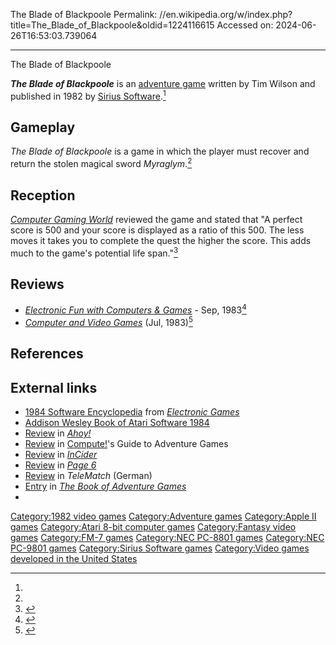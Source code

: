 The Blade of Blackpoole
Permalink: //en.wikipedia.org/w/index.php?title=The_Blade_of_Blackpoole&oldid=1224116615
Accessed on: 2024-06-26T16:53:03.739064



------
The Blade of Blackpoole
{{Short description|1982 video game}}
{{Infobox video game
| collapsible = 
| state = 
| italic title = 
| title = The Blade of Blackpoole
| image = The Blade of Blackpoole cover.jpg
| alt = 
| caption = 
| developer = 
| writer = Tim Wilson
| publisher = [[Sirius Software]]
| series = 
| engine = 
| platforms = [[Apple II]], [[Atari 8-bit computers|Atari 8-bit]], [[Commodore 64]], [[FM-7]], [[NEC PC-8801|PC-88]], [[NEC PC-9801|PC-98]]
| released = 1982
| genre = [[Adventure game]]
| modes = 
}}

'''''The Blade of Blackpoole''''' is an [[adventure game]] written by Tim Wilson and published in 1982 by [[Sirius Software]].<ref name=giantlist/>

==Gameplay==
''The Blade of Blackpoole'' is a game in which the player must recover and return the stolen magical sword ''Myraglym''.<ref name="CGW10"/>

==Reception==
''[[Computer Gaming World]]'' reviewed the game and stated that "A perfect score is 500 and your score is displayed as a ratio of this 500. The less moves it takes you to complete the quest the higher the score. This adds much to the game's potential life span."<ref name="CGW10">{{cite magazine |title=Micro-Reviews |magazine=Computer Gaming World |date=May–Jun 1983 |volume=1 |issue=10 |pages=41, 44}}</ref>

==Reviews==
*''[[Electronic Fun with Computers & Games]]'' - Sep, 1983<ref>{{Cite web|url=https://archive.org/details/Electronic_Fun_with_Computer_Games_Vol_01_No_11_1983-09_Fun_Games_Publishing_US/page/n55/mode/2up|title = Electronic Fun with Computer & Games - Vol 01 No 11 (1983-09)(Fun & Games Publishing)(US)|date = September 1983}}</ref>
*''[[Computer and Video Games]]'' (Jul, 1983)<ref>{{cite web | url=https://archive.org/details/cvg-magazine-021/page/n137/mode/2up | title=CVG Magazine Issue 021 | date=July 1983 }}</ref>

==References==
{{Reflist|refs=
<ref name=giantlist>{{cite web|title=The Giant List of Classic Game Programmers |url=https://dadgum.com/giantlist/ |last1=Hague |first1=James}}</ref>
}}

==External links==
*[https://archive.org/stream/RetroGameMagazineOneShots/1984%20Software%20Encyclopedia%20%281983%29%20Over%20900%20Descriptions%20and%20Ratings#page/n7/mode/2up 1984 Software Encyclopedia] from ''[[Electronic Games]]''
*[https://archive.org/details/addison-wesley-book-of-atari-software-1984/page/n33/mode/2up Addison Wesley Book of Atari Software 1984]
*[https://archive.org/details/ahoy-magazine-01/page/n55/mode/2up Review] in ''[[Ahoy!]]''
*[https://archive.org/stream/Compute_s_Guide_to_Adventure_Games/Compute_s_Guide_to_Adventure_Games#page/n81/mode/2up Review] in [[Compute!]]'s Guide to Adventure Games
*[https://archive.org/details/InCider198303/page/n183/mode/2up Review] in ''[[InCider]]''
*[https://archive.org/details/Page6-12-Nov84/page/12/mode/2up Review] in ''[[Page 6]]''
*[https://archive.org/details/TeleMatch.N08.1984.01-KCz.pdf/page/n43/mode/2up Review] in ''TeleMatch'' (German)
*[https://archive.org/details/the-book-of-adventure-games/page/n33/mode/2up Entry] in ''[[The Book of Adventure Games]]''
*{{mobygames|/76564}}

{{DEFAULTSORT:Blade of Blackpoole}}
[[Category:1982 video games]]
[[Category:Adventure games]]
[[Category:Apple II games]]
[[Category:Atari 8-bit computer games]]
[[Category:Fantasy video games]]
[[Category:FM-7 games]]
[[Category:NEC PC-8801 games]]
[[Category:NEC PC-9801 games]]
[[Category:Sirius Software games]]
[[Category:Video games developed in the United States]]